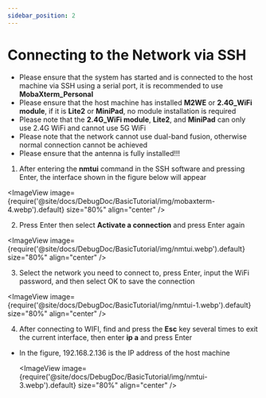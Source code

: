 ```yaml
---
sidebar_position: 2
---
```


# Connecting to the Network via SSH


* Please ensure that the system has started and is connected to the host machine via SSH using a serial port, it is recommended to use **MobaXterm_Personal**
* Please ensure that the host machine has installed **M2WE** or **2.4G_WiFi module**, if it is **Lite2** or **MiniPad**, no module installation is required
* Please note that the **2.4G_WiFi module**, **Lite2**, and **MiniPad** can only use 2.4G WiFi and cannot use 5G WiFi
* Please note that the network cannot use dual-band fusion, otherwise normal connection cannot be achieved
* Please ensure that the antenna is fully installed!!!

 1. After entering the **nmtui** command in the SSH software and pressing Enter, the interface shown in the figure below will appear

  <ImageView image={require('@site/docs/DebugDoc/BasicTutorial/img/mobaxterm-4.webp').default} size="80%" align="center" />

 2. Press Enter then select **Activate a connection** and press Enter again

  <ImageView image={require('@site/docs/DebugDoc/BasicTutorial/img/nmtui.webp').default} size="80%" align="center" />

 3. Select the network you need to connect to, press Enter, input the WiFi password, and then select OK to save the connection

   <ImageView image={require('@site/docs/DebugDoc/BasicTutorial/img/nmtui-1.webp').default} size="80%" align="center" />

 4. After connecting to WIFI, find and press the **Esc** key several times to exit the current interface, then enter **ip a** and press Enter

 * In the figure, 192.168.2.136 is the IP address of the host machine

    <ImageView image={require('@site/docs/DebugDoc/BasicTutorial/img/nmtui-3.webp').default} size="80%" align="center" />